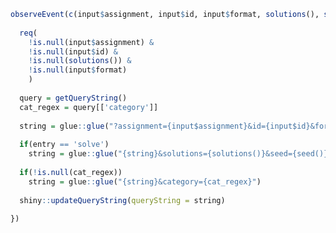 

```r

observeEvent(c(input$assignment, input$id, input$format, solutions(), seed()), {
  
  req(
    !is.null(input$assignment) & 
    !is.null(input$id) &
    !is.null(solutions()) &
    !is.null(input$format)
    )
  
  query = getQueryString()
  cat_regex = query[['category']]
  
  string = glue::glue("?assignment={input$assignment}&id={input$id}&format={input$format}")
  
  if(entry == 'solve')
    string = glue::glue("{string}&solutions={solutions()}&seed={seed()}")
  
  if(!is.null(cat_regex))
    string = glue::glue("{string}&category={cat_regex}")
  
  shiny::updateQueryString(queryString = string)
  
})

```

